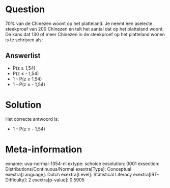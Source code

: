Question
========

70% van de Chinezen woont op het platteland. Je neemt een aselecte
steekproef van 200 Chinezen en telt het aantal dat op het platteland
woont. De kans dat 130 of meer Chinezen in de steekproef op het
platteland wonen is te schrijven als:

Answerlist
----------

* P(z ≥ 1,54)
* P(z ≤ - 1,54)
* 1 - P(z ≥ 1,54)
* 1 - P(z ≤ - 1,54)

Solution
========

Het correcte antwoord is: 

* 1 - P(z ≤ - 1,54)

Meta-information
================
exname: uva-normal-1354-nl
extype: schoice
exsolution: 0001
exsection: Distributions/Continuous/Normal
exextra[Type]: Conceptual
exextra[Language]: Dutch
exextra[Level]: Statistical Literacy
exextra[IRT-Difficulty]: 2
exextra[p-value]: 0.5905
